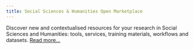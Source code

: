 ```yaml
---
title: Social Sciences & Humanities Open Marketplace
---
```


Discover new and contextualised resources for your research in Social Sciences
and Humanities: tools, services, training materials, workflows and datasets.
[Read more...](/about/service)
